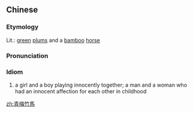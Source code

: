 {{also|青梅竹马}}
==Chinese==
{{zh-forms|s=青梅竹马|type=112}}

===Etymology===
Lit.: [[green]] [[plum|plums]] and a [[bamboo]] [[horse]]

===Pronunciation===
{{zh-pron
|m=qīngméizhúmǎ
|c=cing1 mui4 zuk1 maa5
|cat=id
}}

===Idiom===
{{zh-idiom}}

# a girl and a boy playing innocently together; a man and a woman who had an innocent affection for each other in childhood

[[zh:青梅竹馬]]